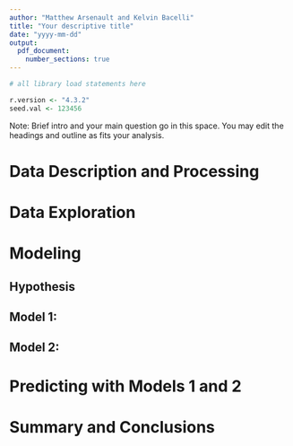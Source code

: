 ```yaml
---
author: "Matthew Arsenault and Kelvin Bacelli"
title: "Your descriptive title"
date: "yyyy-mm-dd"
output:
  pdf_document:
    number_sections: true
---
```

```r
# all library load statements here

r.version <- "4.3.2"
seed.val <- 123456
```

Note: Brief intro and your main question go in this space. You may edit the headings and outline as fits your analysis. 

# Data Description and Processing


# Data Exploration


# Modeling 


## Hypothesis


## Model 1:


## Model 2: 


# Predicting with Models 1 and 2


# Summary and Conclusions

